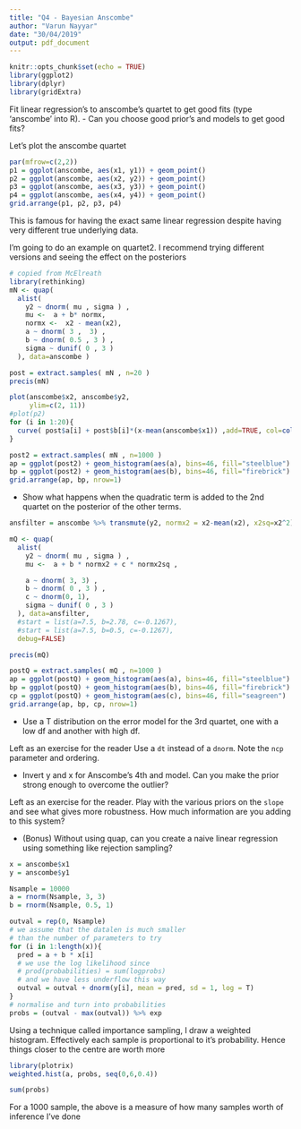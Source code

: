 ```yaml
---
title: "Q4 - Bayesian Anscombe"
author: "Varun Nayyar"
date: "30/04/2019"
output: pdf_document
---
```


```r
knitr::opts_chunk$set(echo = TRUE)
library(ggplot2)
library(dplyr)
library(gridExtra)
```

Fit linear regression’s to anscombe’s quartet to get good fits (type ‘anscombe’ into R). 
- Can you choose good prior’s and models to get good fits?

Let's plot the anscombe quartet

```r
par(mfrow=c(2,2))
p1 = ggplot(anscombe, aes(x1, y1)) + geom_point()
p2 = ggplot(anscombe, aes(x2, y2)) + geom_point()
p3 = ggplot(anscombe, aes(x3, y3)) + geom_point()
p4 = ggplot(anscombe, aes(x4, y4)) + geom_point()
grid.arrange(p1, p2, p3, p4)

```

This is famous for having the exact same linear regression despite having very different true underlying data.

I'm going to do an example on quartet2. I recommend trying different versions and seeing the effect on the posteriors

```r
# copied from McElreath
library(rethinking)
mN <- quap(
  alist(
    y2 ~ dnorm( mu , sigma ) ,
    mu <-  a + b* normx,
    normx <-  x2 - mean(x2),
    a ~ dnorm( 3 ,  3) ,
    b ~ dnorm( 0.5 , 3 ) ,
    sigma ~ dunif( 0 , 3 )
  ), data=anscombe )

post = extract.samples( mN , n=20 )
precis(mN)
```

```r
plot(anscombe$x2, anscombe$y2, 
     ylim=c(2, 11))
#plot(p2)
for (i in 1:20){
  curve( post$a[i] + post$b[i]*(x-mean(anscombe$x1)) ,add=TRUE, col=col.alpha("steelblue",0.3))
}
```

```r
post2 = extract.samples( mN , n=1000 )
ap = ggplot(post2) + geom_histogram(aes(a), bins=46, fill="steelblue")
bp = ggplot(post2) + geom_histogram(aes(b), bins=46, fill="firebrick")
grid.arrange(ap, bp, nrow=1)
```


- Show what happens when the quadratic term is added to the 2nd quartet on the posterior of the other terms.

```r
ansfilter = anscombe %>% transmute(y2, normx2 = x2-mean(x2), x2sq=x2^2) %>% mutate(normx2sq = (x2sq-mean(x2sq))/sd(x2sq))

mQ <- quap(
  alist(
    y2 ~ dnorm( mu , sigma ) ,
    mu <-  a + b * normx2 + c * normx2sq ,

    a ~ dnorm( 3, 3) ,
    b ~ dnorm( 0 , 3 ) ,
    c ~ dnorm(0, 1),
    sigma ~ dunif( 0 , 3 )
  ), data=ansfilter,
  #start = list(a=7.5, b=2.78, c=-0.1267),
  #start = list(a=7.5, b=0.5, c=-0.1267),
  debug=FALSE)

precis(mQ)
```



```r
postQ = extract.samples( mQ , n=1000 )
ap = ggplot(postQ) + geom_histogram(aes(a), bins=46, fill="steelblue")
bp = ggplot(postQ) + geom_histogram(aes(b), bins=46, fill="firebrick")
cp = ggplot(postQ) + geom_histogram(aes(c), bins=46, fill="seagreen")
grid.arrange(ap, bp, cp, nrow=1)
```


- Use a T distribution on the error model for the 3rd quartet, one with a low df and another with high df.

Left as an exercise for the reader
Use a `dt` instead of a `dnorm`. Note the `ncp` parameter and ordering.

- Invert y and x for Anscombe’s 4th and model. Can you make the prior strong enough to overcome the outlier?

Left as an exercise for the reader.
Play with the various priors on the `slope` and see what gives more robustness. How much information are you adding to this system?

- (Bonus) Without using quap, can you create a naive linear regression using something like rejection sampling?

```r
x = anscombe$x1
y = anscombe$y1

Nsample = 10000
a = rnorm(Nsample, 3, 3)
b = rnorm(Nsample, 0.5, 1)

outval = rep(0, Nsample)
# we assume that the datalen is much smaller
# than the number of parameters to try
for (i in 1:length(x)){
  pred = a + b * x[i]
  # we use the log likelihood since
  # prod(probabilities) = sum(logprobs)
  # and we have less underflow this way
  outval = outval + dnorm(y[i], mean = pred, sd = 1, log = T)
}
# normalise and turn into probabilities
probs = (outval - max(outval)) %>% exp
```

Using a technique called importance sampling, I draw a weighted histogram. Effectively each sample is proportional to it's probability. Hence things closer to the centre are worth more
```r
library(plotrix)
weighted.hist(a, probs, seq(0,6,0.4))

```

```r
sum(probs)
```
For a 1000 sample, the above is a measure of how many samples worth of inference I've done
